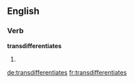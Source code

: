 ==English==

===Verb===
'''transdifferentiates'''

# {{third-person singular of|transdifferentiate}}

[[de:transdifferentiates]]
[[fr:transdifferentiates]]